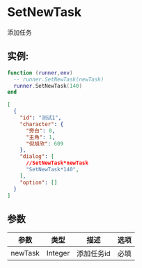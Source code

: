 
# SetNewTask
添加任务
## 实例:
<Tabs>
  <TabItem value="lua" label="Lua" default>

```lua
function (runner,env)
  -- runner.SetNewTask(newTask)
  runner.SetNewTask(140)
end
```

  </TabItem>

  <TabItem value="json" label="Json">

```json
[
  {
    "id": "测试1",
    "character": {
      "旁白": 0,
      "主角": 1,
      "倪旭欣": 609
    },
    "dialog": [
	  //SetNewTask*newTask
      "SetNewTask*140",
    ],
    "option": []
  }
]
```

  </TabItem>
</Tabs>




## 参数
| 参数      | 类型      | 描述     | 选项  |
|---------|---------|--------|-----|
| newTask | Integer | 添加任务id | 必填  |

